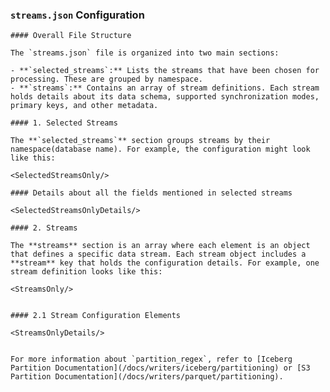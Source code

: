 ### `streams.json` Configuration



    #### Overall File Structure

    The `streams.json` file is organized into two main sections:

    - **`selected_streams`:** Lists the streams that have been chosen for processing. These are grouped by namespace.
    - **`streams`:** Contains an array of stream definitions. Each stream holds details about its data schema, supported synchronization modes, primary keys, and other metadata.

    #### 1. Selected Streams

    The **`selected_streams`** section groups streams by their namespace(database name). For example, the configuration might look like this:

    <SelectedStreamsOnly/>

    #### Details about all the fields mentioned in selected streams

    <SelectedStreamsOnlyDetails/>

    #### 2. Streams

    The **streams** section is an array where each element is an object that defines a specific data stream. Each stream object includes a **stream** key that holds the configuration details. For example, one stream definition looks like this:

    <StreamsOnly/>


    #### 2.1 Stream Configuration Elements

    <StreamsOnlyDetails/>


    For more information about `partition_regex`, refer to [Iceberg Partition Documentation](/docs/writers/iceberg/partitioning) or [S3 Partition Documentation](/docs/writers/parquet/partitioning).
 